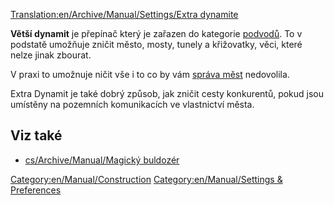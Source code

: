 [[Translation:en/Archive/Manual/Settings/Extra dynamite]]

'''Větší dynamit''' je přepínač který je zařazen do kategorie [[cs/Manual/Cheaty (Podvody)|podvodů]]. To v podstatě umožňuje zničit město, mosty, tunely a křižovatky, věci, které nelze jinak zbourat.

V praxi to umožnuje ničit vše i to co by vám [[en/Manual/Local authority|správa měst]] nedovolila.

Extra Dynamit je také dobrý způsob, jak zničit cesty konkurentů, pokud jsou umístěny na pozemních komunikacích ve vlastnictví města.

==Viz také==
* [[cs/Archive/Manual/Magický buldozér]]

[[Category:en/Manual/Construction]]
[[Category:en/Manual/Settings & Preferences]]
